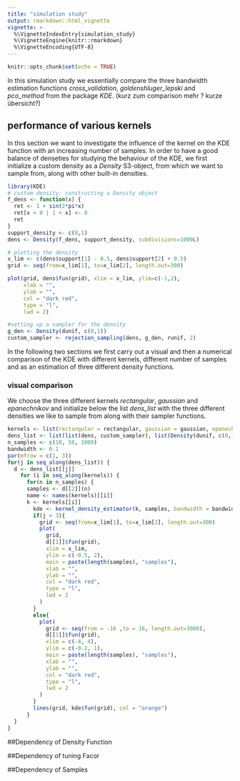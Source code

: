 ```yaml
---
title: "simulation study"
output: rmarkdown::html_vignette
vignette: >
  %\VignetteIndexEntry{simulation_study}
  %\VignetteEngine{knitr::rmarkdown}
  %\VignetteEncoding{UTF-8}
---
```


```r
knitr::opts_chunk$set(echo = TRUE)
```
In this simulation study we essentially compare the three bandwidth estimation functions *cross_validation*, *goldenshluger_lepski* and *pco_method* from the package *KDE*. (kurz zum comparison mehr ? kurze übersicht?)

## performance of various kernels 

In this section we want to investigate the influence of the kernel on the KDE function with an increasing number of samples. 
In order to have a good balance of denseties for studying the behaviour of the KDE, we first initialize a custom density as a *Density* S3-object, from which we want to sample from, along with other built-in densities.

```r
library(KDE)
# custom density: constructing a Density object
f_dens <- function(x) {
  ret <- 1 + sin(2*pi*x)
  ret[x < 0 | 1 < x] <- 0
  ret
}
support_density <- c(0,1)
dens <- Density(f_dens, support_density, subdivisions=1000L)

# plotting the density
x_lim <- c(dens$support[1] - 0.5, dens$support[2] + 0.5)
grid <- seq(from=x_lim[1], to=x_lim[2], length.out=300)
```
```r
plot(grid, dens$fun(grid), xlim = x_lim, ylim=c(-1,2),
     xlab = "",
     ylab = "",
     col = "dark red",
     type = "l",
     lwd = 2)
```
```r

#setting up a sampler for the density
g_den <- Density(dunif, c(0,1))
custom_sampler <- rejection_sampling(dens, g_den, runif, 2)
```

In the following two sections we first carry out a visual and then a numerical comparison of the KDE with different kernels, different number of samples and as an estimation of three different density functions.

### visual comparison 

We choose the three different kernels *rectangular*, *gaussian* and *epanechnikov* and initialize below the list *dens_list* with the three different densities we like to sample from along with their sampler functions.

```r
kernels <- list(rectangular = rectangular, gaussian = gaussian, epanechnikov = epanechnikov)
dens_list <- list(list(dens, custom_sampler), list(Density(dunif, c(0,1)), runif), list(Density(dnorm, c(-15,15)), rnorm))
n_samples <- c(10, 50, 1000)
bandwidth <- 0.1
par(mfrow = c(1, 3))
for(j in seq_along(dens_list)) {
  d <- dens_list[[j]]
    for (i in seq_along(kernels)) {
      for(n in n_samples) {
      samples <- d[[2]](n)
      name <- names(kernels)[[i]]
      k <- kernels[[i]]
        kde <- kernel_density_estimator(k, samples, bandwidth = bandwidth)
        if(j < 3){
          grid <- seq(from=x_lim[1], to=x_lim[2], length.out=300)
          plot(
            grid,
            d[[1]]$fun(grid),
            xlim = x_lim,
            ylim = c(-0.5, 2),
            main = paste(length(samples), "samples"),
            xlab = "",
            ylab = "",
            col = "dark red",
            type = "l",
            lwd = 2
          )
        }
        else{
          plot(
            grid <- seq(from = -16 ,to = 16, length.out=3000),
            d[[1]]$fun(grid),
            xlim = c(-4, 4),
            ylim = c(-0.2, 1),
            main = paste(length(samples), "samples"),
            xlab = "",
            ylab = "",
            col = "dark red",
            type = "l",
            lwd = 2
          )
        }
        lines(grid, kde$fun(grid), col = "orange")
      }
  }
}
```


##Dependency of Density Function

##Dependency of tuning Facor

##Dependency of Samples

